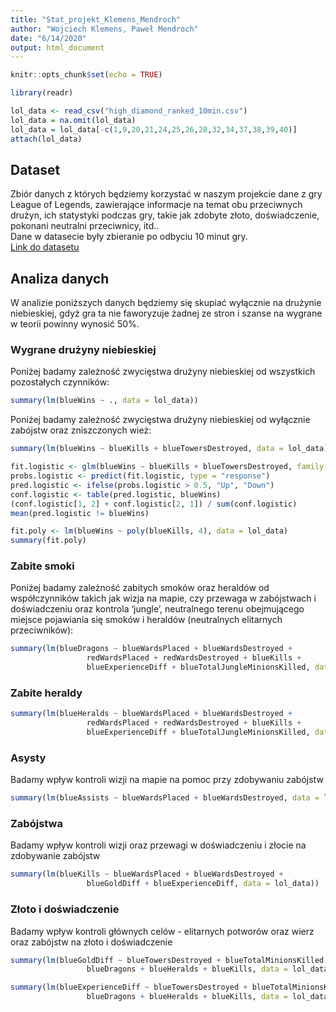 ```yaml
---
title: "Stat_projekt_Klemens_Mendroch"
author: "Wojciech Klemens, Paweł Mendroch"
date: "6/14/2020"
output: html_document
---
```


```r
knitr::opts_chunk$set(echo = TRUE)

library(readr)

lol_data <- read_csv("high_diamond_ranked_10min.csv")
lol_data = na.omit(lol_data)
lol_data = lol_data[-c(1,9,20,21,24,25,26,28,32,34,37,38,39,40)]
attach(lol_data)
```

## Dataset

Zbiór danych z których będziemy korzystać w naszym projekcie dane z gry League of Legends,
zawierające informacje na temat obu przeciwnych drużyn, ich statystyki podczas gry, takie
jak zdobyte złoto, doświadczenie, pokonani neutralni przeciwnicy, itd.. <br />
Dane w datasecie były zbieranie po odbyciu 10 minut gry. <br />
[Link do datasetu](https://www.kaggle.com/bobbyscience/league-of-legends-diamond-ranked-games-10-min)

## Analiza danych

W analizie poniższych danych będziemy się skupiać wyłącznie na drużynie niebieskiej,
gdyż gra ta nie faworyzuje żadnej ze stron i szanse na wygrane w teorii powinny wynosić 50%.

### Wygrane drużyny niebieskiej

Poniżej badamy zależność zwycięstwa drużyny niebieskiej od wszystkich pozostałych czynników:

```r
summary(lm(blueWins ~ ., data = lol_data))
```

Poniżej badamy zależność zwycięstwa drużyny niebieskiej od wyłącznie zabójstw oraz zniszczonych wież:

```r
summary(lm(blueWins ~ blueKills + blueTowersDestroyed, data = lol_data))
```

```r
fit.logistic <- glm(blueWins ~ blueKills + blueTowersDestroyed, family = binomial, data = lol_data)
probs.logistic <- predict(fit.logistic, type = "response")
pred.logistic <- ifelse(probs.logistic > 0.5, "Up", "Down")
conf.logistic <- table(pred.logistic, blueWins)
(conf.logistic[1, 2] + conf.logistic[2, 1]) / sum(conf.logistic)
mean(pred.logistic != blueWins)
```

```r
fit.poly <- lm(blueWins ~ poly(blueKills, 4), data = lol_data)
summary(fit.poly)
```

### Zabite smoki

Poniżej badamy zależność zabitych smoków oraz heraldów od współczynników takich jak wizja na mapie, czy
przewaga w zabójstwach i doświadczeniu oraz kontrola 'jungle', neutralnego terenu
obejmującego miejsce pojawiania się smoków i heraldów (neutralnych elitarnych przeciwników):

```r
summary(lm(blueDragons ~ blueWardsPlaced + blueWardsDestroyed +
                 redWardsPlaced + redWardsDestroyed + blueKills +
                 blueExperienceDiff + blueTotalJungleMinionsKilled, data = lol_data))
```

### Zabite heraldy

```r
summary(lm(blueHeralds ~ blueWardsPlaced + blueWardsDestroyed +
                 redWardsPlaced + redWardsDestroyed + blueKills +
                 blueExperienceDiff + blueTotalJungleMinionsKilled, data = lol_data))
```

### Asysty

Badamy wpływ kontroli wizji na mapie na pomoc przy zdobywaniu zabójstw

```r
summary(lm(blueAssists ~ blueWardsPlaced + blueWardsDestroyed, data = lol_data))
```

### Zabójstwa

Badamy wpływ kontroli wizji oraz przewagi w doświadczeniu i złocie na zdobywanie zabójstw

```r
summary(lm(blueKills ~ blueWardsPlaced + blueWardsDestroyed +
                 blueGoldDiff + blueExperienceDiff, data = lol_data))
```

### Złoto i doświadczenie

Badamy wpływ kontroli głównych celów - elitarnych potworów oraz wierz oraz zabójstw
na złoto i doświadczenie

```r
summary(lm(blueGoldDiff ~ blueTowersDestroyed + blueTotalMinionsKilled +
                 blueDragons + blueHeralds + blueKills, data = lol_data))
```

```r
summary(lm(blueExperienceDiff ~ blueTowersDestroyed + blueTotalMinionsKilled +
                 blueDragons + blueHeralds + blueKills, data = lol_data))
```
